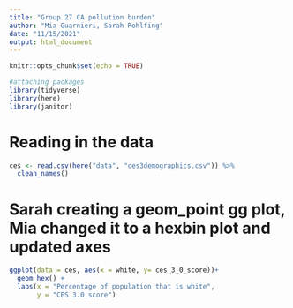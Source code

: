 ```yaml
---
title: "Group 27 CA pollution burden"
author: "Mia Guarnieri, Sarah Rohlfing"
date: "11/15/2021"
output: html_document
---
```


```r
knitr::opts_chunk$set(echo = TRUE)

#attaching packages
library(tidyverse)
library(here)
library(janitor)
```

# Reading in the data

```r
ces <- read.csv(here("data", "ces3demographics.csv")) %>% 
  clean_names()
```

# Sarah creating a geom_point gg plot, Mia changed it to a hexbin plot and updated axes
```r
ggplot(data = ces, aes(x = white, y= ces_3_0_score))+
  geom_hex() +
  labs(x = "Percentage of population that is white",
       y = "CES 3.0 score")
```


